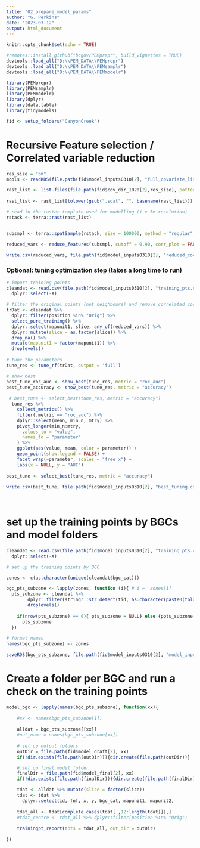 ```yaml
---
title: "02_prepare_model_params"
author: "G. Perkins"
date: "2023-03-12"
output: html_document
---
```


```r
knitr::opts_chunk$set(echo = TRUE)
```


```r
#remotes::install_github("bcgov/PEMprepr", build_vignettes = TRUE)
devtools::load_all("D:\\PEM_DATA\\PEMprepr")
devtools::load_all("D:\\PEM_DATA\\PEMsamplr")
devtools::load_all("D:\\PEM_DATA\\PEMmodelr")

library(PEMprepr)
library(PEMsamplr)
library(PEMmodelr)
library(dplyr)
library(data.table)
library(tidymodels)

fid <- setup_folders("CanyonCreek")

```

# Recursive Feature selection / Correlated variable reduction


```r
res_size = "5m"
mcols <- readRDS(file.path(fid$model_inputs0310[2], "full_covariate_list.rds"))

rast_list <- list.files(file.path(fid$cov_dir_1020[2],res_size), pattern = ".sdat$", full.names = T, recursive = T)
   
rast_list <- rast_list[tolower(gsub(".sdat", "", basename(rast_list))) %in% tolower(mcols)]

# read in the raster template used for modelling (i.e 5m resolution)
rstack <- terra::rast(rast_list)


subsmpl <- terra::spatSample(rstack, size = 100000, method = "regular", xy = FALSE, na.rm = TRUE) # sample raster

reduced_vars <- reduce_features(subsmpl, cutoff = 0.90, corr_plot = FALSE)

write.csv(reduced_vars, file.path(fid$model_inputs0310[2], "reduced_covariate_list.csv"),row.names = FALSE)

```


### Optional:  tuning optimization step (takes a long time to run)

```r

# import training points
cleandat <- read.csv(file.path(fid$model_inputs0310[2], "training_pts.csv")) %>%
  dplyr::select(-X)

# filter the original points (not neighbours) and remove correlated covars
trDat <- cleandat %>%
  dplyr::filter(position %in% "Orig") %>%
  select_pure_training() %>%
  dplyr::select(mapunit1, slice, any_of(reduced_vars)) %>%
  dplyr::mutate(slice = as.factor(slice)) %>%  
  drop_na() %>% 
  mutate(mapunit1 = factor(mapunit1)) %>%  
  droplevels()
   
# tune the parameters
tune_res <- tune_rf(trDat, output = 'full')

# show best 
best_tune_roc_auc <- show_best(tune_res, metric = "roc_auc")
best_tune_accuracy <- show_best(tune_res, metric = "accuracy")
  
 # best_tune <- select_best(tune_res, metric = "accuracy")
  tune_res %>%
    collect_metrics() %>%
    filter(.metric == "roc_auc") %>%
    dplyr::select(mean, min_n, mtry) %>%
    pivot_longer(min_n:mtry,
      values_to = "value",
      names_to = "parameter"
    ) %>%
    ggplot(aes(value, mean, color = parameter)) +
    geom_point(show.legend = FALSE) +
    facet_wrap(~parameter, scales = "free_x") +
    labs(x = NULL, y = "AUC")
  
best_tune <- select_best(tune_res, metric = "accuracy")
 
write.csv(best_tune, file.path(fid$model_inputs0310[2], "best_tuning.csv"))
 
 
```

# set up the training points by BGCs and model folders

```r

cleandat <- read.csv(file.path(fid$model_inputs0310[2], "training_pts.csv")) %>%
  dplyr::select(-X)

# set up the training points by BGC

zones <- c(as.character(unique(cleandat$bgc_cat)))

bgc_pts_subzone <- lapply(zones, function (i){ # i =  zones[1]  
  pts_subzone <- cleandat %>%
        dplyr::filter(stringr::str_detect(tid, as.character(paste0(tolower(i), "_")))) %>% 
        droplevels()
      
    if(nrow(pts_subzone) == 0){ pts_subzone = NULL} else {ppts_subzone = pts_subzone }
      pts_subzone
  })
  
# format names
names(bgc_pts_subzone) <- zones

saveRDS(bgc_pts_subzone, file.path(fid$model_inputs0310[2], "model_input_pts.rds"))

```

# Create a folder per BGC and run a check on the training points 

```r

model_bgc <- lapply(names(bgc_pts_subzone), function(xx){
   
    #xx <- names(bgc_pts_subzone[1])
  
    alldat = bgc_pts_subzone[[xx]]
    #out_name = names(bgc_pts_subzone[xx])
  
    # set up output folders
    outDir = file.path(fid$model_draft[2], xx)
    if(!dir.exists(file.path(outDir))){dir.create(file.path(outDir))} 

    # set up final model folder
    finalDir = file.path(fid$model_final[2], xx)
    if(!dir.exists(file.path(finalDir))){dir.create(file.path(finalDir))} 

    tdat <- alldat %>% mutate(slice = factor(slice))
    tdat <- tdat %>% 
      dplyr::select(id, fnf, x, y, bgc_cat, mapunit1, mapunit2,                               position, transect_id, tid, slice, everything())
   
    tdat_all <- tdat[complete.cases(tdat[ ,12:length(tdat)]),]
    #tdat_centre <- tdat_all %>% dplyr::filter(position %in% "Orig")
   
    trainingpt_report(tpts = tdat_all, out_dir = outDir)
  
})

```


